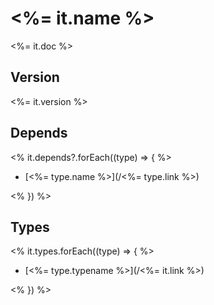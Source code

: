 # <%= it.name %>

<%= it.doc %>

## Version
<%= it.version %>

## Depends
<% it.depends?.forEach((type) => { %>
- [<%= type.name %>](/<%= type.link %>)

<% }) %>

## Types

<% it.types.forEach((type) => { %>
- [<%= type.typename %>](/<%= it.link %>)

<% }) %>
